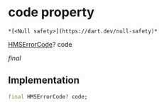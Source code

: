 # code property

    *[<Null safety>](https://dart.dev/null-safety)*

[HMSErrorCode](../../model_hms_error_code/HMSErrorCode-class)? code

_final_

## Implementation

```dart
final HMSErrorCode? code;


```
